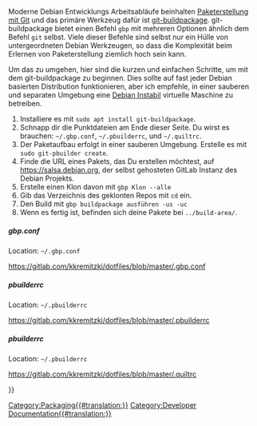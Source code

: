<languages/>

Moderne Debian Entwicklungs Arbeitsabläufe beinhalten [https://wiki.debian.org/PackagingWithGit Paketerstellung mit Git] und das primäre Werkzeug dafür ist [http://honk.sigxcpu.org/projects/git-buildpackage/manual-html/gbp.html git-buildpackage]. git-buildpackage bietet einen Befehl <code>gbp</code> mit mehreren Optionen ähnlich dem Befehl <code>git</code> selbst. Viele dieser Befehle sind selbst nur ein Hülle von untergeordneten Debian Werkzeugen, so dass die Komplexität beim Erlernen von Paketerstellung ziemlich hoch sein kann.

Um das zu umgehen, hier sind die kurzen und einfachen Schritte, um mit dem git-buildpackage zu beginnen. Dies sollte auf fast jeder Debian basierten Distribution funktionieren, aber ich empfehle, in einer sauberen und separaten Umgebung eine [[Debian_Unstable/de|Debian Instabil]] virtuelle Maschine zu betreiben.

# Installiere es mit <code>sudo apt install git-buildpackage</code>.
# Schnapp dir die Punktdateien am Ende dieser Seite. Du wirst es brauchen: <code>~/.gbp.conf</code>, <code>~/.pbuilderrc</code>, und <code>~/.quiltrc</code>.
# Der Paketaufbau erfolgt in einer sauberen Umgebung. Erstelle es mit <code>sudo git-pbuilder create</code>.
# Finde die URL eines Pakets, das Du erstellen möchtest, auf https://salsa.debian.org, der selbst gehosteten GitLab Instanz des Debian Projekts.
# Erstelle einen Klon davon mit <code>gbp Klon --alle <URL></code>
# Gib das Verzeichnis des geklonten Repos mit <code>cd</code> ein.
# Den Build mit <code>gbp buildpackage ausführen -us -uc</code>
# Wenn es fertig ist, befinden sich deine Pakete bei <code>../build-area/</code>.

===== gbp.conf =====
Location: <code>~/.gbp.conf</code>  

https://gitlab.com/kkremitzki/dotfiles/blob/master/.gbp.conf
===== pbuilderrc =====
Location: <code>~/.pbuilderrc</code>

https://gitlab.com/kkremitzki/dotfiles/blob/master/.pbuilderrc
===== pbuilderrc =====
Location: <code>~/.pbuilderrc</code>

https://gitlab.com/kkremitzki/dotfiles/blob/master/.quiltrc

{{Userdocnavi{{#translation:}}}}
[[Category:Packaging{{#translation:}}]]
[[Category:Developer Documentation{{#translation:}}]]
{{clear}}